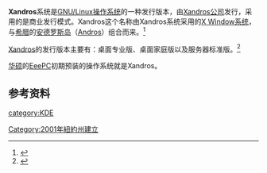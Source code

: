{{noteTA
|G1=IT
|G2=FL
}}
{{infobox OS
| screenshot             = Xandros41OCE.png
| screenshot_size        = 300px
| caption                = Xandros Desktop 4.1 OCE
| developer              = Xandros Incorporated
| family                 = [[类Unix|类Unix]]/[[Debian_GNU/Linux|Debian GNU/Linux]]
| source_model           = [[自由软件|自由软件]]与[[专有软件|专有软件]]的混合
| latest_release_version = 4.2
| latest_release_date    = {{Release date and age|2007|07|26}}
| kernel_type            = [[宏内核|宏内核]]（[[Linux|Linux]]）
| ui                     = [[KDE|KDE]]
| license                = [[GNU通用公共许可证|GNU通用公共许可证]]与其他授权
| working_state          = 停止開發
| website                = http://xandros.com/
}}

'''Xandros'''系统是[[GNU/Linux|GNU/Linux]][[操作系统|操作系统]]的一种发行版本，由[[Xandros公司|Xandros公司]]发行，采用的是商业发行模式。Xandros这个名称由Xandros系统采用的[[X_Window系统|X Window系统]]，与[[希腊|希腊]]的[[安德羅斯島_(希臘)|安德罗斯岛]]（[[安德羅斯島_(希臘)|Andros]]）组合而来。<ref>{{cite web | url=http://forums.xandros.com/viewtopic.php?p=64889#64889 | title=Xandros is an acronym? | author=Andrew | date=2005年1月18日 | accessdate=2007-06-05 | deadurl=yes | archiveurl=https://web.archive.org/web/20070928031558/http://forums.xandros.com/viewtopic.php?p=64889#64889 | archivedate=2007年9月28日 }}</ref>

[https://web.archive.org/web/20080207112729/http://www.xandros.com/ Xandros]的发行版本主要有：桌面专业版、桌面家庭版以及服务器标准版。<ref>{{Cite web |url=http://www.xandros.com/about/downloads.html?utm_source=xandroshomepage&utm_medium=text_link |title=Xandros的下载页面 |accessdate=2008-02-05 |archive-date=2008-02-08 |archive-url=https://web.archive.org/web/20080208111012/http://www.xandros.com/about/downloads.html?utm_source=xandroshomepage&utm_medium=text_link |dead-url=no }}</ref>

[[华硕|华硕]]的[[EeePC|EeePC]]初期预装的操作系统就是Xandros。

== 参考资料 ==
{{reflist}}

{{Linux发行版}}

[[category:KDE|category:KDE]]
[[Category:2001年紐約州建立|Category:2001年紐約州建立]]